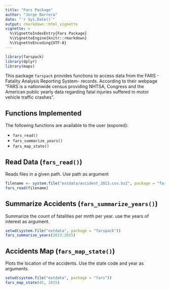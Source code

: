 ```yaml
---
title: "Fars Package"
author: "Jorge Barrera"
date: "`r Sys.Date()`"
output: rmarkdown::html_vignette
vignette: >
  %\VignetteIndexEntry{Fars Package}
  %\VignetteEngine{knitr::rmarkdown}
  %\VignetteEncoding{UTF-8}
---
```



```r
library(farspack)
library(dplyr)
library(maps)
```

This package `farspack` provides functions to access data from the FARS - Fatality Analysis Reporting System- records. According to their webpage "FARS is a nationwide census providing NHTSA, Congress and the American public yearly data regarding fatal injuries suffered in motor vehicle traffic crashes".

## Functions Implemented

The following functions are available to the user (expored):

- `fars_read()`
- `fars_summarize_years()`
- `fars_map_state()`


## Read Data (`fars_read()`)
Reads files in a given path. Use path as argument
```r
filename <- system.file("extdata/accident_2013.csv.bz2", package = "farspack")
fars_read(filename)
```

## Summarize Accidents (`fars_summarize_years()`)
Summarize the count of fatalities per mnth per year. use the years of interest as argument.

```r
setwd(system.file("extdata", package = "farspack"))
fars_summarize_years(2013:2015)
```


## Accidents Map (`fars_map_state()`)
Plots the location of the accidents. Use the state code and year as arguments.

```r
setwd(system.file("extdata", package = "fars"))
fars_map_state(45, 2015)
```
